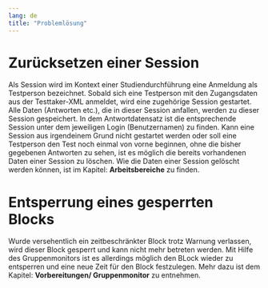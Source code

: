 ```yaml
---
lang: de
title: "Problemlösung"
---
```


# Zurücksetzen einer Session

Als Session wird im Kontext einer Studiendurchführung eine Anmeldung als Testperson bezeichnet. Sobald sich eine Testperson mit den Zugangsdaten aus der Testtaker-XML anmeldet, wird eine zugehörige Session gestartet. Alle Daten (Antworten etc.), die in dieser Session anfallen, werden zu dieser Session gespeichert. In dem Antwortdatensatz ist die entsprechende Session unter dem jeweiligen Login (Benutzernamen) zu finden. Kann eine Session aus irgendeinem Grund nicht gestartet werden oder soll eine Testperson den Test noch einmal von vorne beginnen, ohne die bisher gegebenen Antworten zu sehen, ist es möglich die bereits vorhandenen Daten einer Session zu löschen. Wie die Daten einer Session gelöscht werden können, ist im Kapitel: **Arbeitsbereiche** zu finden.

# Entsperrung eines gesperrten Blocks

Wurde versehentlich ein zeitbeschränkter Block trotz Warnung verlassen, wird dieser Block gesperrt und kann nicht mehr betreten werden. Mit Hilfe des Gruppenmonitors ist es allerdings möglich den BLock wieder zu entsperren und eine neue Zeit für den Block festzulegen. Mehr dazu ist dem Kapitel: **Vorbereitungen/ Gruppenmonitor** zu entnehmen.

